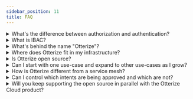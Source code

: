 ```yaml
---
sidebar_position: 11
title: FAQ
---
```


<details>

<summary>What's the difference between authorization and authentication?</summary>

**Authorization** means to allow a client (in our case, another service) of a server to perform certain operations
on that server (specifically, through that server's API). Often, the server will want to allow one client to perform
certain operations that another client cannot perform. To know whether a client ca perform the operation the client requests,
the server must first know which client is making the request.

**Authentication** means verifying who a client is, i.e. determining its identity. Usually the client presents some
credentials at the time it makes the request; when the server verifies them, i.e. authenticates the client, it now
knows the identity of the client, and can see whether that specific client is authorized to perform the requested operation.

In some cases, authorization is implied through authentication: any client the server definitively recognizes, i.e.
authenticates, is allowed to perform any requested operation.

There are many variations on authorization and authentication. For example, when Otterize is used with Kubernetes
network policies, the Otterize intents operator first establishes pod identity using
[a certain algorithm](/reference/service-identities). To authorize pod-to-pod access, it then creates labels and configures
network policies in the Kubernetes cluster such that only client pods that are authorized to access the server pod
are allowed network access to those servers. At runtime, the authorized client pods can simply send requests
to the server pods, and unless other enforcement mechanisms are in place, no authentication is needed. (Effectively,
the labels which Otterize configured Kubernetes to put on the pod serve as a kind of authentication for the network policies.)

</details>

<details>

<summary>What is IBAC?</summary>

IBAC is short for intent-based access control, which is **a new paradigm** for configuring service-to-service access
control based on the client service declaring what server calls (or operations) it intends to make.

For more information, see the [IBAC documentation page](/intent-based-access-control) and [otterize.com/ibac](https://otterize.com/ibac).

</details>

<details>

<summary>What's behind the name "Otterize"?</summary>

That's easy: it's "authorize" in a Hebrew accent &#128521;

</details>

<details>

<summary>Where does Otterize fit in my infrastructure?</summary>

Otterize does not provide yet another layer in your infrastructure, at least not in your runtime infrastructure.
Instead, Otterize primarily configures your existing infrastructure's access controls -- its enforcement points --
according to client intents that have been applied in a particular context -- say, a Kubernetes namespace, or
an environment (when using Otterize Cloud). With Otterize Cloud, you can also set rules on how to process intents
before they're used to configure access controls, or even to set access controls directly.

Otterize also provides an optional server SDK (coming soon) that you can embed in your code as an inline access control.
It provides a layer of authentication and authorization that can be standalone or can be used in addition to
other access controls such as network policies, API gateways, or proxies.

</details>

<details>

<summary>Is Otterize open source?</summary>

Otterize provides a standalone, completely open-source solution called **Otterize OSS** for intent-based access control
within a Kubernetes cluster. More information is available at [otterize.com/open-source](https://otterize.com/open-source)
and on [GitHub](https://github.com/otterize).

Otterize also provides a cloud-based, SaaS offering called Otterize Cloud that is not open source, with both free and
paid tiers. More information is available at [otterize.com/product](https://otterize.com/product)

In general, **all** Otterize components that run on the user side ("on prem") are open sourced. These include the Kubernetes operators
and the network mapper that are part of Otterize OSS, as well as the Otterize CLI, the Otterize SDK (coming soon), and components
to integrate with your infrastructure, e.g. for integrating with Kafka outside of Kubernetes.

</details>

<details>

<summary>Can I start with one use-case and expand to other use-cases as I grow?</summary>

Sure, in fact we recommend that you roll out IBAC gradually, to grow your and your organization's confidence in this approach.
Change, even when positive, is not always easy to manage. Tools such as the network mapper let you bootstrap intents files to make
adoption by teams that own specific services much easier. Read the various tutorials for [network policies](/quick-tutorials/k8s-network-policies), [Kafka](/quick-tutorials/k8s-kafka-mtls), [network mapping](/quick-tutorials/k8s-network-mapper), and [mTLS](/quick-tutorials/k8s-mtls)
to see how to roll out IBAC gradually for various use cases.

</details>

<details>

<summary>How is Otterize different from a service mesh?</summary>

Otterize's approach is to configure and use your existing infrastructure as much as possible, rather than replacing existing components, and help you achieve zero-trust through effective use of authentication and authorization across heterogeneous infrastructures and tech stacks. The drivers for authentication and authorization are client intents: metadata that's used to configure enforcement points.

In contrast, service meshes aim to solve a whole slew of problems and tasks related to microservices, such as request routing and load balancing, circuit breaking, retries, rate limiting, blue/green deployment, service discovery, observability and metrics, as well as authentication and authorization. Otterize does not aim to do all of these things &mdash; only authentication and authorization. And even there, it does not aim to replace enforcement points for authN/authZ &mdash; it just configures them based on client intents and any overriding rules. So if a service mesh is used to enforce access, Otterize would configure it based on client intents (and any override rules) &mdash; as we do with [our support for Istio](/quick-tutorials/k8s-istio-authorization-policies).

Unlike Otterize, service meshes generally aim to be the a one-stop-shop for all your needs, replacing many of the technologies you currently use. For many, this actually turns out to be friction, especially if you just want to apply authorization, and don't wish to change various technologies that are already working for you.

In summary, Otterize is not a replacement for a service mesh: a service mesh does many things Otterize doesn't, and vice versa. If you use a service mesh in a Kubernetes cluster, but also have other services that live outside a service mesh, Otterize aims to help you achieve effective zero-trust between those services when they communicate, without demanding that you replace the tech stack for one or the other, instead helping them coexist peacefully.
</details>
<details>

<summary>Can I control which intents are being approved and which are not?</summary>

Usually, when client intents files go through code review along with the client code, they accurately reflect the calls
the client will be making, so it would make sense to enable access controls so those calls can go through. Depending on
the access control mechanisms, once Otterize configures secure access to a server based on a client's declared intent,
all unintended calls are then blocked &mdash; for example, configuring the first Kubernetes network policy on a service blocks
access from pods not having a network policy on that service, and configuring a Kafka ACL on a topic blocks access to that
topics from clients not having an ACL on it. In that case, intents not only enable client access, they also increase server security.

But there may well be cases in which access should still require some other approval before it's granted. For example,
intents might automatically turn into access only in certain environments, or only for certain services, while others
require approval or some other check. For such cases, Otterize Cloud (coming soon) provides automation rules that
intermediate between application of intents and granting of access. Even within Otterize OSS, platform teams can
manage when access is granted by managing when `kubectl apply` executes within a CI/CD pipeline.

For more information on IBAC and security, see the [security documentation](/security).

</details>

<details>

<summary>Will you keep supporting the open source in parallel with the Otterize Cloud product?</summary>

Otterize OSS is as critical for us as Otterize Cloud. Our mission is to get IBAC &mdash; intent-based access control &mdash; adopted
as broadly as possible. We can't do it alone, and that means we can't do it without being open-first: with a robust open-source
offering, an openness to develop an open ecosystem around IBAC, and an open mind to learning from the community what works and
when doesn't and therefore making changes and evolving. It's also the way we work within Otterize as a company, something we
hope to publish soon as a blog post.

In short, our one metric as a company is adoption, and that will be driven by Otterize OSS as much as by Otterize Cloud.

Which means Otterize OSS will continue to be developed energetically along with Otterize Cloud. After all,
Otterize OSS **is** the way Otterize implements IBAC within a Kubernetes cluster, and is also the way Otterize Cloud integrates with Kubernetes clusters.
Otterize OSS will continue indefinitely to be a robust, productized, free and open source implementation of IBAC in a Kubernetes cluster, which
never requires any commercial software.

</details>

